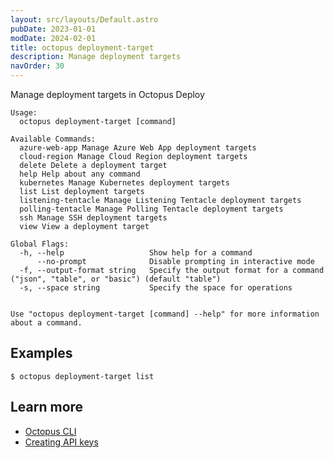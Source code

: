 ```yaml
---
layout: src/layouts/Default.astro
pubDate: 2023-01-01
modDate: 2024-02-01
title: octopus deployment-target
description: Manage deployment targets
navOrder: 30
---
```


Manage deployment targets in Octopus Deploy

```
Usage:
  octopus deployment-target [command]

Available Commands:
  azure-web-app Manage Azure Web App deployment targets
  cloud-region Manage Cloud Region deployment targets
  delete Delete a deployment target
  help Help about any command
  kubernetes Manage Kubernetes deployment targets
  list List deployment targets
  listening-tentacle Manage Listening Tentacle deployment targets
  polling-tentacle Manage Polling Tentacle deployment targets
  ssh Manage SSH deployment targets
  view View a deployment target

Global Flags:
  -h, --help                   Show help for a command
      --no-prompt              Disable prompting in interactive mode
  -f, --output-format string   Specify the output format for a command ("json", "table", or "basic") (default "table")
  -s, --space string           Specify the space for operations


Use "octopus deployment-target [command] --help" for more information about a command.
```

## Examples

<SamplesInstance />

```
$ octopus deployment-target list

```

## Learn more

- [Octopus CLI](/docs/octopus-rest-api/cli)
- [Creating API keys](/docs/octopus-rest-api/how-to-create-an-api-key)